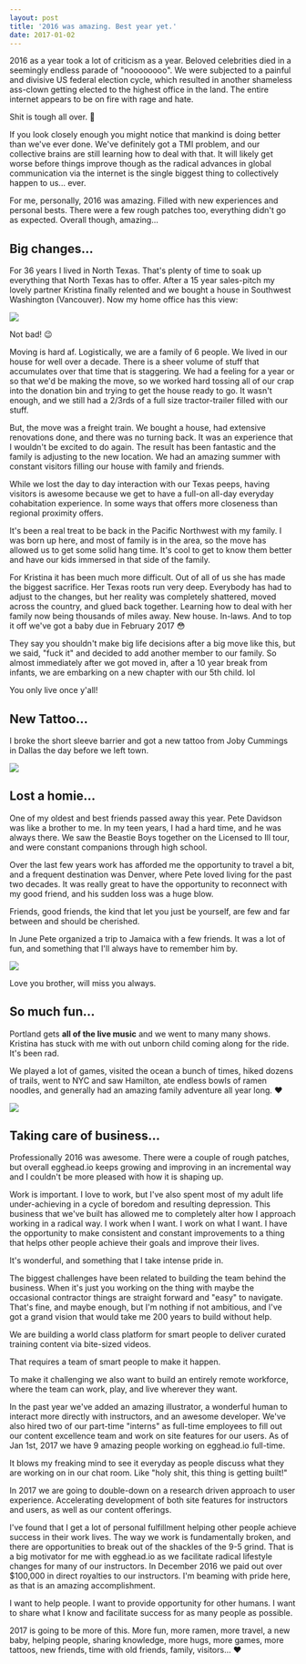 ```yaml
---
layout: post
title: '2016 was amazing. Best year yet.'
date: 2017-01-02
---
```


2016 as a year took a lot of criticism as a year. Beloved celebrities died in a seemingly endless parade of "noooooooo". We were subjected to a painful and divisive US federal election cycle, which resulted in another shameless ass-clown getting elected to the highest office in the land. The entire internet appears to be on fire with rage and hate.

Shit is tough all over. 💩

If you look closely enough you might notice that mankind is doing better than we've ever done. We've definitely got a TMI problem, and our collective brains are still learning how to deal with that. It will likely get worse before things improve though as the radical advances in global communication via the internet is the single biggest thing to collectively happen to us... ever.

For me, personally, 2016 was amazing. Filled with new experiences and personal bests. There were a few rough patches too, everything didn't go as expected. Overall though, amazing...

## Big changes...

For 36 years I lived in North Texas. That's plenty of time to soak up everything that North Texas has to offer. After a 15 year sales-pitch my lovely partner Kristina finally relented and we bought a house in Southwest Washington (Vancouver). Now my home office has this view:

![](https://d3vv6lp55qjaqc.cloudfront.net/items/110Z0a3X3g1p1s262C40/Screen%20Shot%202017-01-02%20at%203.20.58%20PM.png?v=edc2f669)

Not bad! 😉

Moving is hard af. Logistically, we are a family of 6 people. We lived in our house for well over a decade. There is a sheer volume of stuff that accumulates over that time that is staggering. We had a feeling for a year or so that we'd be making the move, so we worked hard tossing all of our crap into the donation bin and trying to get the house ready to go. It wasn't enough, and we still had a 2/3rds of a full size tractor-trailer filled with our stuff.

But, the move was a freight train. We bought a house, had extensive renovations done, and there was no turning back. It was an experience that I wouldn't be excited to do again. The result has been fantastic and the family is adjusting to the new location. We had an amazing summer with constant visitors filling our house with family and friends.

While we lost the day to day interaction with our Texas peeps, having visitors is awesome because we get to have a full-on all-day everyday cohabitation experience. In some ways that offers more closeness than regional proximity offers.

It's been a real treat to be back in the Pacific Northwest with my family. I was born up here, and most of family is in the area, so the move has allowed us to get some solid hang time. It's cool to get to know them better and have our kids immersed in that side of the family.

For Kristina it has been much more difficult. Out of all of us she has made the biggest sacrifice. Her Texas roots run very deep. Everybody has had to adjust to the changes, but her reality was completely shattered, moved across the country, and glued back together. Learning how to deal with her family now being thousands of miles away. New house. In-laws. And to top it off we've got a baby due in February 2017 😳

They say you shouldn't make big life decisions after a big move like this, but we said, "fuck it" and decided to add another member to our family. So almost immediately after we got moved in, after a 10 year break from infants, we are embarking on a new chapter with our 5th child. lol

You only live once y'all!

## New Tattoo...

I broke the short sleeve barrier and got a new tattoo from Joby Cummings in Dallas the day before we left town.

![](https://d3vv6lp55qjaqc.cloudfront.net/items/3O35212q170B261f1v0V/Screen%20Shot%202017-01-02%20at%203.22.33%20PM.png?v=afaf0060)

## Lost a homie...

One of my oldest and best friends passed away this year. Pete Davidson was like a brother to me. In my teen years, I had a hard time, and he was always there. We saw the Beastie Boys together on the Licensed to Ill tour, and were constant companions through high school.

Over the last few years work has afforded me the opportunity to travel a bit, and a frequent destination was Denver, where Pete loved living for the past two decades. It was really great to have the opportunity to reconnect with my good friend, and his sudden loss was a huge blow.

Friends, good friends, the kind that let you just be yourself, are few and far between and should be cherished.

In June Pete organized a trip to Jamaica with a few friends. It was a lot of fun, and something that I'll always have to remember him by.

![](https://d3vv6lp55qjaqc.cloudfront.net/items/030U2Y3y3v1E3P0G3U17/Screen%20Shot%202017-01-02%20at%203.38.55%20PM.png?v=b18fc58f)

Love you brother, will miss you always.

## So much fun...

Portland gets **all of the live music** and we went to many many shows. Kristina has stuck with me with out unborn child coming along for the ride. It's been rad.

We played a lot of games, visited the ocean a bunch of times, hiked dozens of trails, went to NYC and saw Hamilton, ate endless bowls of ramen noodles, and generally had an amazing family adventure all year long. ❤️

![](https://d3vv6lp55qjaqc.cloudfront.net/items/1E2e0Z2W3s2s08072U2e/Screen%20Shot%202017-01-02%20at%203.37.30%20PM.png?v=44c55b23)

## Taking care of business...

Professionally 2016 was awesome. There were a couple of rough patches, but overall egghead.io keeps growing and improving in an incremental way and I couldn't be more pleased with how it is shaping up.

Work is important. I love to work, but I've also spent most of my adult life under-achieving in a cycle of boredom and resulting depression. This business that we've built has allowed me to completely alter how I approach working in a radical way. I work when I want. I work on what I want. I have the opportunity to make consistent and constant improvements to a thing that helps other people achieve their goals and improve their lives.

It's wonderful, and something that I take intense pride in.

The biggest challenges have been related to building the team behind the business. When it's just you working on the thing with maybe the occasional contractor things are straight forward and "easy" to navigate. That's fine, and maybe enough, but I'm nothing if not ambitious, and I've got a grand vision that would take me 200 years to build without help.

We are building a world class platform for smart people to deliver curated training content via bite-sized videos.

That requires a team of smart people to make it happen.

To make it challenging we also want to build an entirely remote workforce, where the team can work, play, and live wherever they want.

In the past year we've added an amazing illustrator, a wonderful human to interact more directly with instructors, and an awesome developer. We've also hired two of our part-time "interns" as full-time employees to fill out our content excellence team and work on site features for our users. As of Jan 1st, 2017 we have 9 amazing people working on egghead.io full-time.

It blows my freaking mind to see it everyday as people discuss what they are working on in our chat room. Like "holy shit, this thing is getting built!"

In 2017 we are going to double-down on a research driven approach to user experience. Accelerating development of both site features for instructors and users, as well as our content offerings.

I've found that I get a lot of personal fulfillment helping other people achieve success in their work lives. The way we work is fundamentally broken, and there are opportunities to break out of the shackles of the 9-5 grind. That is a big motivator for me with egghead.io as we facilitate radical lifestyle changes for many of our instructors. In December 2016 we paid out over $100,000 in direct royalties to our instructors. I'm beaming with pride here, as that is an amazing accomplishment.

I want to help people. I want to provide opportunity for other humans. I want to share what I know and facilitate success for as many people as possible.

2017 is going to be more of this. More fun, more ramen, more travel, a new baby, helping people, sharing knowledge, more hugs, more games, more tattoos, new friends, time with old friends, family, visitors... ❤️
